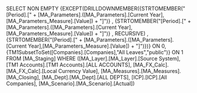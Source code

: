 SELECT NON EMPTY {EXCEPT(DRILLDOWNMEMBER({STRTOMEMBER("[Period].[" + [MA_Parameters].([MA_Parameters].[Current Year],[MA_Parameters_Measure].[Value]) + "]")} , {STRTOMEMBER("[Period].[" + [MA_Parameters].([MA_Parameters].[Current Year],[MA_Parameters_Measure].[Value]) + "]")} , RECURSIVE) , {STRTOMEMBER("[Period].[" + [MA_Parameters].([MA_Parameters].[Current Year],[MA_Parameters_Measure].[Value]) + "]")})} ON 0, {TM1SubsetToSet([Companies].[Companies],"All Leaves","public")} ON 1 FROM [MA_Staging] WHERE ([MA_Layer].[MA_Layer].[Source System], [TM1 Accounts].[TM1 Accounts].[ALL ACCOUNTS], [MA_FX_Calc].[MA_FX_Calc].[Local Currency Value], [MA_Measures].[MA_Measures].[MA_Closing], [MA_Dept].[MA_Dept].[ALL DEPTS], [ICP].[ICP].[All Companies], [MA_Scenario].[MA_Scenario].[Actual])